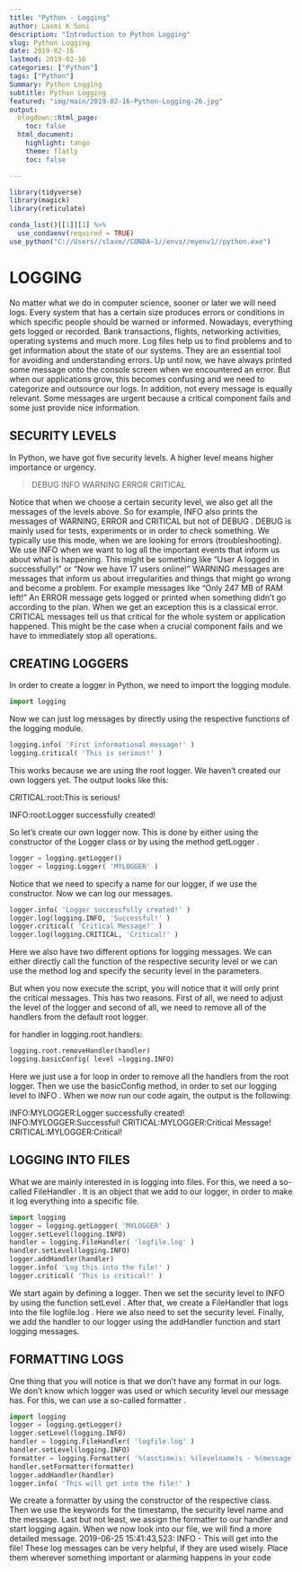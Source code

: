 ```yaml
---
title: "Python - Logging"
author: Laxmi K Soni 
description: "Introduction to Python Logging"
slug: Python Logging
date: 2019-02-16
lastmod: 2019-02-16
categories: ["Python"]
tags: ["Python"]
Summary: Python Logging
subtitle: Python Logging
featured: "img/main/2019-02-16-Python-Logging-26.jpg"
output:
  blogdown::html_page:
    toc: false
  html_document:
    highlight: tango
    theme: flatly
    toc: false

---
```


```r
library(tidyverse)
library(magick)
library(reticulate)

conda_list()[[1]][1] %>% 
  use_condaenv(required = TRUE)
use_python("C://Users//slaxm//CONDA~1//envs//myenv1//python.exe")

```

# LOGGING

No matter what we do in computer science, sooner or later we will need logs. Every system that has a certain size produces errors or conditions in which specific people should be warned or informed. Nowadays, everything gets logged or recorded. Bank transactions, flights, networking activities, operating systems and much more. Log files help us to find problems and to get information about the state of our systems. They are an essential tool for avoiding and understanding errors.
Up until now, we have always printed some message onto the console screen when we encountered an error. But when our applications grow, this becomes confusing and we need to categorize and outsource our logs. In addition, not every message is equally relevant. Some messages are urgent because a critical component fails and some just provide nice information.

## SECURITY LEVELS

In Python, we have got five security levels. A higher level means higher importance or urgency.

> DEBUG
> INFO
> WARNING
> ERROR
> CRITICAL

Notice that when we choose a certain security level, we also get all the messages of the levels above. So for example, INFO also prints the messages of WARNING, ERROR and CRITICAL but not of DEBUG .
DEBUG is mainly used for tests, experiments or in order to check something. We typically use this mode, when we are looking for errors (troubleshooting).
We use INFO when we want to log all the important events that inform us about what is happening. This might be something like “User A logged in successfully!” or “Now we have 17 users online!”
WARNING messages are messages that inform us about irregularities and things that might go wrong and become a problem. For example messages like “Only 247 MB of RAM left!”
An ERROR message gets logged or printed when something didn’t go according to the plan. When we get an exception this is a classical error.
CRITICAL messages tell us that critical for the whole system or application happened. This might be the case when a crucial component fails and we have to immediately stop all operations.


## CREATING LOGGERS

In order to create a logger in Python, we need to import the logging  module.

```python
import logging
```

Now we can just log messages by directly using the respective functions of the logging module.

```python
logging.info( 'First informational message!' )
logging.critical( 'This is serious!' )
```

This works because we are using the root logger. We haven’t created our own loggers yet. The output looks like this:

CRITICAL:root:This is serious!

INFO:root:Logger successfully created!

So let’s create our own logger now. This is done by either using the constructor of the Logger class or by using the method getLogger .

```python
logger = logging.getLogger()
logger = logging.Logger( 'MYLOGGER' )
```
Notice that we need to specify a name for our logger, if we use the constructor. Now we can log our messages.

```python
logger.info( 'Logger successfully created!' )
logger.log(logging.INFO, 'Successful!' )
logger.critical( 'Critical Message!' )
logger.log(logging.CRITICAL, 'Critical!' )
```

Here we also have two different options for logging messages. We can either directly call the function of the respective security level or we can use the method log and specify the security level in the parameters.

But when you now execute the script, you will notice that it will only print the critical messages. This has two reasons. First of all, we need to adjust the level of the logger and second of all, we need to remove all of the handlers from the default root logger.

for handler in logging.root.handlers:

```python

logging.root.removeHandler(handler)
logging.basicConfig( level =logging.INFO)

```

Here we just use a for loop in order to remove all the handlers from the root logger. Then we use the basicConfig method, in order to set our logging level to INFO . When we now run our code again, the output is the following:

INFO:MYLOGGER:Logger successfully created!
INFO:MYLOGGER:Successful!
CRITICAL:MYLOGGER:Critical Message!
CRITICAL:MYLOGGER:Critical!

## LOGGING INTO FILES

What we are mainly interested in is logging into files. For this, we need a so-called FileHandler . It is an object that we add to our logger, in order to make it log everything into a specific file.

```python
import logging
logger = logging.getLogger( 'MYLOGGER' )
logger.setLevel(logging.INFO)
handler = logging.FileHandler( 'logfile.log' )
handler.setLevel(logging.INFO)
logger.addHandler(handler)
logger.info( 'Log this into the file!' )
logger.critical( 'This is critical!' )
```

We start again by defining a logger. Then we set the security level to INFO by using the function setLevel . After that, we create a FileHandler that logs into the file logfile.log . Here we also need to set the security level. Finally, we add the handler to our logger using the addHandler function and start logging messages.

## FORMATTING LOGS

One thing that you will notice is that we don’t have any format in our logs. We don’t know which logger was used or which security level our message has. For this, we can use a so-called formatter .
```python
import logging
logger = logging.getLogger()
logger.setLevel(logging.INFO)
handler = logging.FileHandler( 'logfile.log' )
handler.setLevel(logging.INFO)
formatter = logging.Formatter( '%(asctime)s: %(levelname)s - %(message)s' )
handler.setFormatter(formatter)
logger.addHandler(handler)
logger.info( 'This will get into the file!' )
```

We create a formatter by using the constructor of the respective class. Then we use the keywords for the timestamp, the security level name and the message. Last but not least, we assign the formatter to our handler and start logging again. When we now look into our file, we will find a more detailed message.
2019-06-25 15:41:43,523: INFO - This will get into the file!
These log messages can be very helpful, if they are used wisely. Place them wherever something important or alarming happens in your code